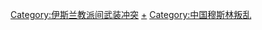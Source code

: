 [[Category:伊斯兰教派间武装冲突|Category:伊斯兰教派间武装冲突]]
[[Category:中国伊斯兰教教派|+]]
[[Category:中国穆斯林叛乱|Category:中国穆斯林叛乱]]